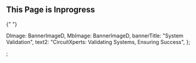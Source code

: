 <Banner banner={banner} />
<h2 className="h2 mt-3 mb-3 text-center"> This Page is Inprogress</h2>{" "}


  DImage: BannerImageD,
  MbImage: BannerImageD,
  bannerTitle: "System Validation",
  text2: "CircuitXperts: Validating Systems, Ensuring Success",
};


;
